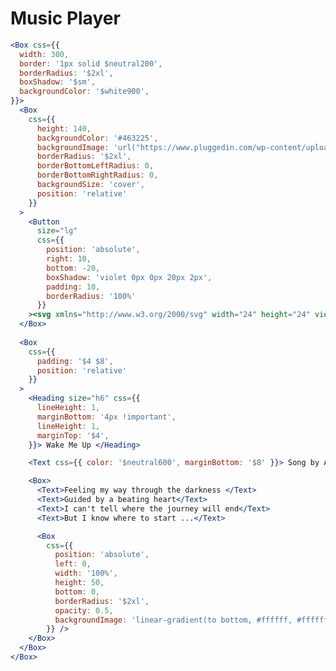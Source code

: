 # Music Player

```jsx live
<Box css={{
  width: 300,
  border: '1px solid $neutral200',
  borderRadius: '$2xl',
  boxShadow: '$sm',
  backgroundColor: '$white900',
}}>
  <Box
    css={{
      height: 140,
      backgroundColor: '#463225',
      backgroundImage: 'url("https://www.pluggedin.com/wp-content/uploads/2020/01/wake-me-up-avicii-review-image.jpg")',
      borderRadius: '$2xl',
      borderBottomLeftRadius: 0,
      borderBottomRightRadius: 0,
      backgroundSize: 'cover',
      position: 'relative'
    }}
  >
    <Button
      size="lg"
      css={{
        position: 'absolute',
        right: 10,
        bottom: -20,
        boxShadow: 'violet 0px 0px 20px 2px',
        padding: 10,
        borderRadius: '100%'
      }}
    ><svg xmlns="http://www.w3.org/2000/svg" width="24" height="24" viewBox="0 0 24 24" fill="#fff"><path d="M7 6v12l10-6z"></path></svg></Button>
  </Box>
  
  <Box
    css={{
      padding: '$4 $8',
      position: 'relative'
    }}
  >
    <Heading size="h6" css={{
      lineHeight: 1,
      marginBottom: '4px !important',
      lineHeight: 1,
      marginTop: '$4',
    }}> Wake Me Up </Heading>

    <Text css={{ color: '$neutral600', marginBottom: '$8' }}> Song by Avicci </Text>

    <Box>
      <Text>Feeling my way through the darkness </Text>
      <Text>Guided by a beating heart</Text>
      <Text>I can't tell where the journey will end</Text>
      <Text>But I know where to start ...</Text>

      <Box
        css={{
          position: 'absolute',
          left: 0,
          width: '100%',
          height: 50,
          bottom: 0,
          borderRadius: '$2xl',
          opacity: 0.5,
          backgroundImage: 'linear-gradient(to bottom, #ffffff, #ffffff, #ffffff, #ffffff, #ffffff);',
        }} />
    </Box>
  </Box>
</Box>
```